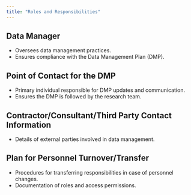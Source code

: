 ```yaml
---
title: "Roles and Responsibilities"
---
```


## Data Manager
- Oversees data management practices.
- Ensures compliance with the Data Management Plan (DMP).

## Point of Contact for the DMP
- Primary individual responsible for DMP updates and communication.
- Ensures the DMP is followed by the research team.

## Contractor/Consultant/Third Party Contact Information
- Details of external parties involved in data management.

## Plan for Personnel Turnover/Transfer
- Procedures for transferring responsibilities in case of personnel changes.
- Documentation of roles and access permissions.